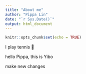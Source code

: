 ```yaml
---
title: "About me"
author: "Pippa Lin"
date: "`r Sys.Date()`"
output: html_document
---
```


```r
knitr::opts_chunk$set(echo = TRUE)
```

I play tennis 🎾 

hello Pippa, this is Yibo

make new changes